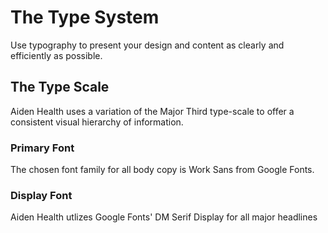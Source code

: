 
<Meta title="Design System/Design/Typography" component={TypeScale} />

# The Type System

Use typography to present your design and content as clearly and efficiently as possible.

## The Type Scale

Aiden Health uses a variation of the Major Third type-scale to offer a consistent visual hierarchy of information.

### Primary Font

The chosen font family for all body copy is Work Sans from Google Fonts.

<Preview withToolbar>
  <Story name="Type Scale">
      <TypeScale />
  </Story>
</Preview>

### Display Font

Aiden Health utlizes Google Fonts' DM Serif Display for all major headlines

<Preview>
    <Story name="Display Scale">
        <DisplayScale />
    </Story>
</Preview>